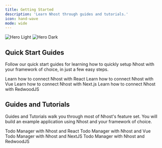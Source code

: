 ```yaml
---
title: Getting Started
description: 'Learn Nhost through guides and tutorials.'
icon: hand-wave
mode: wide
---
```


<img
  className="block dark:hidden"
  src="/images/introduction-light.svg"
  alt="Hero Light"
/>
<img
  className="hidden dark:block"
  src="/images/introduction-dark.svg"
  alt="Hero Dark"
/>

## Quick Start Guides

Follow our quick start guides for learning how to quickly setup Nhost with your framework of choice, in just a few easy steps.

<CardGroup cols={2}>
  <Card
    title="React"
    icon="react"
    href="/getting-started/quickstart/react"
  >
    Learn how to connect Nhost with React
  </Card>
  <Card
    title="Vue"
    icon="vuejs"
    href="/getting-started/quickstart/vue"
  >
    Learn how to connect Nhost with Vue
  </Card>
  <Card
    title="Next.js"
    href="/getting-started/quickstart/nextjs"
  >
    Learn how to connect Nhost with Next.js
  </Card>
  <Card
    title="RedwoodJS (coming soon)"
    icon="image"
  >
    Learn how to connect Nhost with RedwoodJS
  </Card>
</CardGroup>


## Guides and Tutorials

Guides and Tutorials walk you through most of Nhost's feature set. You will build an example application using Nhost and your framework of choice.

<CardGroup cols={2}>
  <Card
    title="React"
    icon="react"
    href="/getting-started/tutorials/react"
  >
    Todo Manager with Nhost and React
  </Card>
  <Card
    title="Vue"
    icon="vuejs"
    href="/getting-started/tutorials/vue"
  >
    Todo Manager with Nhost and Vue
  </Card>
  <Card
    title="Next.js"
    icon="image"
    href="/getting-started/tutorials/nextjs"
  >
    Todo Manager with Nhost and NextJS
  </Card>
  <Card
    title="RedwoodJS (coming soon)"
    icon="image"
  >
    Todo Manager with Nhost and RedwoodJS
  </Card>
</CardGroup>


